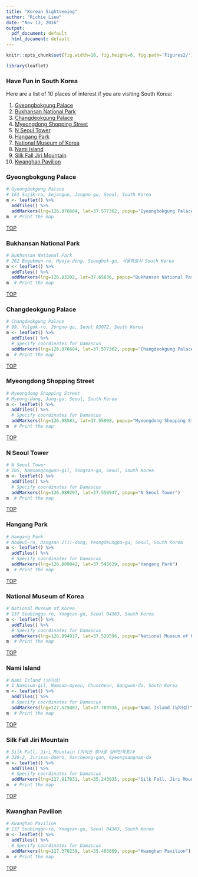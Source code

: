 ```yaml
---
title: "Korean Sightseeing"
author: "Richie Liew"
date: "Nov 13, 2016"
output:
  pdf_document: default
  html_document: default
---
```


```r
knitr::opts_chunk$set(fig.width=10, fig.height=6, fig.path='Figures2/', echo=FALSE, warning=FALSE, message=FALSE)
```

```r
library(leaflet)
```

### Have Fun in South Korea
Here are a list of 10 places of interest if you are visiting South Korea:

1. [Gyeongbokgung Palace](#gyeongbokgung-palace)
2. [Bukhansan National Park](#bukhansan-national-park)
3. [Changdeokgung Palace](#changdeokgung-palace)
4. [Myeongdong Shopping Street](#myeongdong-shopping-street)
5. [N Seoul Tower](#n-seoul-tower)
6. [Hangang Park](#hangang-park)
7. [National Museum of Korea](#national-museum-of-korea)
8. [Nami Island](#nami-island)
9. [Silk Fall Jiri Mountain](#silk-fall-jiri-mountain)
10. [Kwanghan Pavilion](#kwanghan-pavilion)

### Gyeongbokgung Palace
```r
# Gyeongbokgung Palace
# 161 Sajik-ro, Sejongno, Jongno-gu, Seoul, South Korea
m <- leaflet() %>%
  addTiles() %>%  
  addMarkers(lng=126.976684, lat=37.577362, popup="Gyeongbokgung Palace")
m  # Print the map
```
[TOP](#have-fun-in-south-korea)

### Bukhansan National Park
```r
# Bukhansan National Park
# 262 Bogukmun-ro, Hyoja-dong, Seongbuk-gu, 서울특별시 South Korea
m <- leaflet() %>%
  addTiles() %>%  
  addMarkers(lng=126.83202, lat=37.65836, popup="Bukhansan National Park")
m  # Print the map
```
[TOP](#have-fun-in-south-korea)

### Changdeokgung Palace
```r
# Changdeokgung Palace
# 99, Yulgok-ro, Jongno-gu, Seoul 03072, South Korea
m <- leaflet() %>%
  addTiles() %>%  
  # Specify coordinates for Damascus
  addMarkers(lng=126.976684, lat=37.577362, popup="Changdeokgung Palace")
m  # Print the map
```
[TOP](#have-fun-in-south-korea)

### Myeongdong Shopping Street
```r
# Myeongdong Shopping Street
# Myeong-dong, Jung-gu, Seoul, South Korea
m <- leaflet() %>%
  addTiles() %>%  
  # Specify coordinates for Damascus
  addMarkers(lng=126.98583, lat=37.55998, popup="Myeongdong Shopping Street")
m  # Print the map
```
[TOP](#have-fun-in-south-korea)

### N Seoul Tower
```r
# N Seoul Tower
# 105, Namsangongwon-gil, Yongsan-gu, Seoul, South Korea
m <- leaflet() %>%
  addTiles() %>%  
  # Specify coordinates for Damascus
  addMarkers(lng=126.989297, lat=37.550947, popup="N Seoul Tower")
m  # Print the map
```
[TOP](#have-fun-in-south-korea)

### Hangang Park
```r
# Hangang Park
# Nodeul-ro, Dangsan 2(i)-dong, Yeongdeungpo-gu, Seoul, South Korea
m <- leaflet() %>%
  addTiles() %>%  
  # Specify coordinates for Damascus
  addMarkers(lng=126.889842, lat=37.545629, popup="Hangang Park")
m  # Print the map
```
[TOP](#have-fun-in-south-korea)

### National Museum of Korea
```r
# National Museum of Korea
# 137 Seobinggo-ro, Yongsan-gu, Seoul 04383, South Korea
m <- leaflet() %>%
  addTiles() %>%  
  # Specify coordinates for Damascus
  addMarkers(lng=126.994917, lat=37.520596, popup="National Museum of Korea")
m  # Print the map
```
[TOP](#have-fun-in-south-korea)

### Nami Island
```r
# Nami Island (남이섬)
# 1 Namisum-gil, Namsan-myeon, Chuncheon, Gangwon-do, South Korea
m <- leaflet() %>%
  addTiles() %>%  
  # Specify coordinates for Damascus
  addMarkers(lng=127.525807, lat=37.789935, popup="Nami Island (남이섬)")
m  # Print the map
```
[TOP](#have-fun-in-south-korea)

### Silk Fall Jiri Mountain
```r
# Silk Fall, Jiri Mountain (지리산 뱀사골 실비단폭포)# 
# 320-2, Jirisan-daero, Sancheong-gun, Gyeongsangnam-do
m <- leaflet() %>%
  addTiles() %>%  
  # Specify coordinates for Damascus
  addMarkers(lng=127.817831, lat=35.243835, popup="Silk Fall, Jiri Mountain (지리산 뱀사골 실비단폭포)")
m  # Print the map
```
[TOP](#have-fun-in-south-korea)

### Kwanghan Pavilion
```r
# Kwanghan Pavilion
# 137 Seobinggo-ro, Yongsan-gu, Seoul 04383, South Korea
m <- leaflet() %>%
  addTiles() %>%  
  # Specify coordinates for Damascus
  addMarkers(lng=127.378239, lat=35.403609, popup="Kwanghan Pavilion")
m  # Print the map
```
[TOP](#have-fun-in-south-korea)


